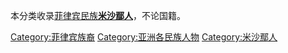 本分类收录[[菲律宾民族|菲律宾民族]]'''[[米沙鄢人|米沙鄢人]]'''，不论国籍。

[[Category:菲律宾族裔|Category:菲律宾族裔]]
[[Category:亚洲各民族人物|Category:亚洲各民族人物]]
[[Category:米沙鄢人|Category:米沙鄢人]]